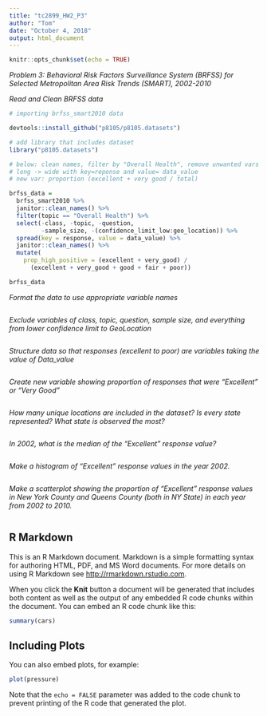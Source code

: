 ```yaml
---
title: "tc2899_HW2_P3"
author: "Tom"
date: "October 4, 2018"
output: html_document
---
```


```r
knitr::opts_chunk$set(echo = TRUE)
```


_Problem 3: Behavioral Risk Factors Surveillance System (BRFSS) for Selected Metropolitan Area Risk Trends (SMART), 2002-2010_

*Read and Clean BRFSS data*
```r

# importing brfss_smart2010 data

devtools::install_github("p8105/p8105.datasets") 

# add library that includes dataset 
library("p8105.datasets")

```

```r
# below: clean names, filter by "Overall Health", remove unwanted vars
# long -> wide with key=reponse and value= data_value
# new var: proportion (excellent + very good / total)

brfss_data = 
  brfss_smart2010 %>% 
  janitor::clean_names() %>% 
  filter(topic == "Overall Health") %>% 
  select(-class, -topic, -question, 
         -sample_size, -(confidence_limit_low:geo_location)) %>% 
  spread(key = response, value = data_value) %>% 
  janitor::clean_names() %>% 
  mutate(
    prop_high_positive = (excellent + very_good) /
      (excellent + very_good + good + fair + poor))

brfss_data
```

*Format the data to use appropriate variable names*
```r
```

*Exclude variables of class, topic, question, sample size, and everything from lower confidence limit to GeoLocation*
```r
```

*Structure data so that responses (excellent to poor) are variables taking the value of Data_value*
```r
```

*Create new variable showing proportion of responses that were “Excellent” or “Very Good”*
```r
```

*How many unique locations are included in the dataset?*
*Is every state represented?* 
*What state is observed the most?*

```r
```

*In 2002, what is the median of the “Excellent” response value?*

```r
```

*Make a histogram of “Excellent” response values in the year 2002.*

```r
```

*Make a scatterplot showing the proportion of “Excellent” response values in New York County and Queens County (both in NY State) in each year from 2002 to 2010.*

```r
```

## R Markdown

This is an R Markdown document. Markdown is a simple formatting syntax for authoring HTML, PDF, and MS Word documents. For more details on using R Markdown see <http://rmarkdown.rstudio.com>.

When you click the **Knit** button a document will be generated that includes both content as well as the output of any embedded R code chunks within the document. You can embed an R code chunk like this:

```r
summary(cars)
```

## Including Plots

You can also embed plots, for example:

```r
plot(pressure)
```

Note that the `echo = FALSE` parameter was added to the code chunk to prevent printing of the R code that generated the plot.
